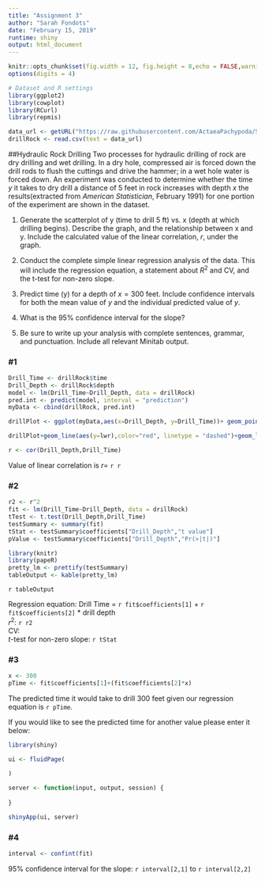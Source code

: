 ```yaml
---
title: "Assignment 3"
author: "Sarah Fondots"
date: "February 15, 2019"
runtime: shiny
output: html_document
---
```


```r
knitr::opts_chunk$set(fig.width = 12, fig.height = 8,echo = FALSE,warning = FALSE,message = FALSE)
options(digits = 4)
```

```r
# Dataset and R settings
library(ggplot2)
library(cowplot)
library(RCurl)
library(repmis)

data_url <- getURL("https://raw.githubusercontent.com/ActaeaPachypoda/STA319/master/Data/drillrock.csv")
drillRock <- read.csv(text = data_url)
```

##Hydraulic Rock Drilling
Two processes for hydraulic drilling of rock are dry drilling and wet drilling.  In a dry hole, compressed air is forced down the drill rods to flush the cuttings and drive the hammer; in a wet hole water is forced down.  An experiment was conducted to determine whether the time *y* it takes to dry drill a distance of 5 feet in rock increases with depth *x* the results(extracted from *American Statistician*, February 1991) for one portion of the experiment are shown in the dataset.  

1. Generate the scatterplot of y (time to drill 5 ft) vs. x (depth at which drilling begins). Describe the graph, and the relationship between x and y. Include the calculated value of the linear correlation, $r$, under the graph.  

2. Conduct the complete simple linear regression analysis of the data. This will include the regression equation, a statement about $R^2$ and CV, and the t-test for non-zero slope.  

3. Predict time (y) for a depth of $x=300$ feet. Include confidence intervals for both the mean value of $y$ and the individual predicted value of $y$.  

4. What is the 95% confidence interval for the slope?  

5. Be sure to write up your analysis with complete sentences, grammar, and punctuation. Include all relevant Minitab output.  

### #1
```r
Drill_Time <- drillRock$time
Drill_Depth <- drillRock$depth
model <- lm(Drill_Time~Drill_Depth, data = drillRock)
pred.int <- predict(model, interval = "prediction")
myData <- cbind(drillRock, pred.int)

drillPlot <- ggplot(myData,aes(x=Drill_Depth, y=Drill_Time))+ geom_point(size=2.5)+ stat_smooth(method = "lm")

drillPlot+geom_line(aes(y=lwr),color="red", linetype = "dashed")+geom_line(aes(y=upr), color = "red", linetype = "dashed")

r <- cor(Drill_Depth,Drill_Time)
```
Value of linear correlation is $r$= `r r`  

### #2
```r
r2 <- r^2
fit <- lm(Drill_Time~Drill_Depth, data = drillRock)
tTest <- t.test(Drill_Depth,Drill_Time)
testSummary <- summary(fit)
tStat <- testSummary$coefficients["Drill_Depth","t value"] 
pValue <- testSummary$coefficients["Drill_Depth","Pr(>|t|)"]
```
```r
library(knitr)
library(papeR)
pretty_lm <- prettify(testSummary)
tableOutput <- kable(pretty_lm)
```

`r tableOutput`

Regression equation: Drill Time = `r fit$coefficients[1]` + `r fit$coefficients[2]` * drill depth  
$r^2$: `r r2`  
CV:   
*t*-test for non-zero slope: `r tStat`  

### #3
```r
x <- 300
pTime <- fit$coefficients[1]+(fit$coefficients[2]*x) 
```
The predicted time it would take to drill 300 feet given our regression equation is `r pTime`.  

If you would like to see the predicted time for another value please enter it below:
```r
library(shiny)

ui <- fluidPage(
  
)

server <- function(input, output, session) {
  
}

shinyApp(ui, server)
```


### #4

```r
interval <- confint(fit)
```
95% confidence interval for the slope: `r interval[2,1]` to `r interval[2,2]`